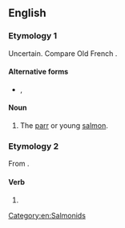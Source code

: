 ==English==

===Etymology 1===
Uncertain. Compare Old French {{m|fro|gravele||minnow}} {{suffix||ling|lang=en}}.

====Alternative forms====
* {{l|en|graveling}}, {{l|en|gravelin}}

====Noun====
{{en-noun}}

# {{lb|en|fish}} The [[parr]] or young [[salmon]].

===Etymology 2===
From {{suffix|gravel|ing|lang=en}}.

====Verb====
{{head|en|present participle}}

# {{present participle of|gravel|lang=en|nocat=1}}

[[Category:en:Salmonids]]